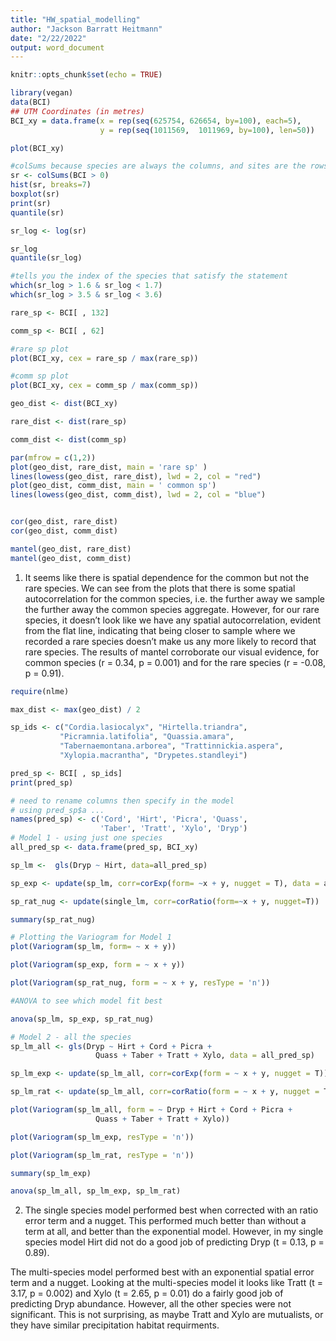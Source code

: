 ```yaml
---
title: "HW_spatial_modelling"
author: "Jackson Barratt Heitmann"
date: "2/22/2022"
output: word_document
---
```


```r
knitr::opts_chunk$set(echo = TRUE)
```


```r
library(vegan)
data(BCI)
## UTM Coordinates (in metres)
BCI_xy = data.frame(x = rep(seq(625754, 626654, by=100), each=5), 
                    y = rep(seq(1011569,  1011969, by=100), len=50))

plot(BCI_xy)

#colSums because species are always the columns, and sites are the rows
sr <- colSums(BCI > 0)
hist(sr, breaks=7)
boxplot(sr)
print(sr)
quantile(sr)

sr_log <- log(sr)

sr_log
quantile(sr_log)

#tells you the index of the species that satisfy the statement
which(sr_log > 1.6 & sr_log < 1.7)
which(sr_log > 3.5 & sr_log < 3.6)

rare_sp <- BCI[ , 132]

comm_sp <- BCI[ , 62]

#rare sp plot
plot(BCI_xy, cex = rare_sp / max(rare_sp))

#comm sp plot
plot(BCI_xy, cex = comm_sp / max(comm_sp))

geo_dist <- dist(BCI_xy)

rare_dist <- dist(rare_sp)

comm_dist <- dist(comm_sp)

par(mfrow = c(1,2))
plot(geo_dist, rare_dist, main = 'rare sp' )
lines(lowess(geo_dist, rare_dist), lwd = 2, col = "red")
plot(geo_dist, comm_dist, main = ' common sp')
lines(lowess(geo_dist, comm_dist), lwd = 2, col = "blue")


cor(geo_dist, rare_dist)
cor(geo_dist, comm_dist)

mantel(geo_dist, rare_dist)
mantel(geo_dist, comm_dist)

```

1. It seems like there is spatial dependence for the common but not the rare species. We can
see from the plots that there is some spatial autocorrelation for the common species, i.e. the
further away we sample the further away the common species aggregate. However, for our rare
species, it doesn't look like we have any spatial autocorrelation, evident from the flat line,
indicating that being closer to sample where we recorded a rare species doesn't make us any
more likely to record that rare species. The results of mantel corroborate our visual
evidence, for common species (r = 0.34, p = 0.001) and for the rare species (r = -0.08, 
p = 0.91). 


```r

require(nlme)

max_dist <- max(geo_dist) / 2

sp_ids <- c("Cordia.lasiocalyx", "Hirtella.triandra",
           "Picramnia.latifolia", "Quassia.amara",
           "Tabernaemontana.arborea", "Trattinnickia.aspera", 
           "Xylopia.macrantha", "Drypetes.standleyi")

pred_sp <- BCI[ , sp_ids]
print(pred_sp)

# need to rename columns then specify in the model
# using pred_sp$a ... 
names(pred_sp) <- c('Cord', 'Hirt', 'Picra', 'Quass',
                    'Taber', 'Tratt', 'Xylo', 'Dryp')
# Model 1 - using just one species
all_pred_sp <- data.frame(pred_sp, BCI_xy)

sp_lm <-  gls(Dryp ~ Hirt, data=all_pred_sp)

sp_exp <- update(sp_lm, corr=corExp(form= ~x + y, nugget = T), data = all_pred_sp)

sp_rat_nug <- update(single_lm, corr=corRatio(form=~x + y, nugget=T))

summary(sp_rat_nug)

# Plotting the Variogram for Model 1
plot(Variogram(sp_lm, form= ~ x + y))

plot(Variogram(sp_exp, form = ~ x + y))

plot(Variogram(sp_rat_nug, form = ~ x + y, resType = 'n'))

#ANOVA to see which model fit best

anova(sp_lm, sp_exp, sp_rat_nug)

# Model 2 - all the species
sp_lm_all <- gls(Dryp ~ Hirt + Cord + Picra + 
                   Quass + Taber + Tratt + Xylo, data = all_pred_sp)

sp_lm_exp <- update(sp_lm_all, corr=corExp(form = ~ x + y, nugget = T))

sp_lm_rat <- update(sp_lm_all, corr=corRatio(form = ~ x + y, nugget = T))

plot(Variogram(sp_lm_all, form = ~ Dryp + Hirt + Cord + Picra + 
                   Quass + Taber + Tratt + Xylo))

plot(Variogram(sp_lm_exp, resType = 'n'))

plot(Variogram(sp_lm_rat, resType = 'n'))

summary(sp_lm_exp)

anova(sp_lm_all, sp_lm_exp, sp_lm_rat)

```


2. The single species model performed best when corrected with an
ratio error term and a nugget. This performed much better than
without a term at all, and better than the exponential model.
However, in my single species model Hirt did not do a good job of
predicting Dryp (t = 0.13, p = 0.89).

The multi-species model performed best with an exponential spatial
error term and a nugget. Looking at the multi-species model it looks
like Tratt (t = 3.17, p = 0.002) and Xylo (t = 2.65, p = 0.01) do a
fairly good job of predicting Dryp abundance. However, all the other
species were not significant. This is not surprising, as maybe Tratt
and Xylo are mutualists, or they have similar precipitation habitat
requirments. 
